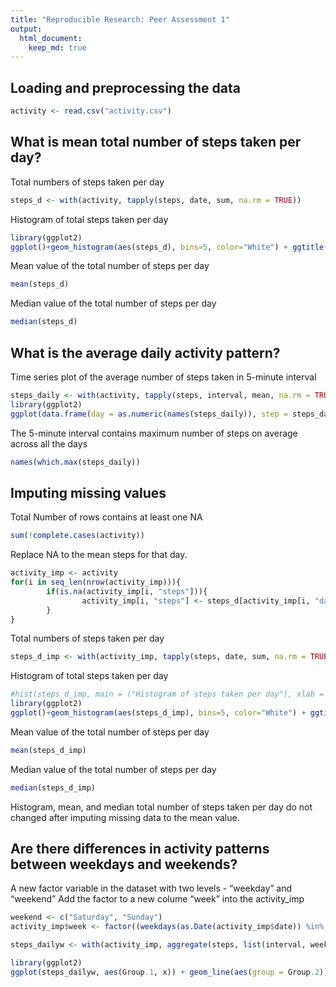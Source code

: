 ```yaml
---
title: "Reproducible Research: Peer Assessment 1"
output: 
  html_document:
    keep_md: true
---
```



## Loading and preprocessing the data
```r
activity <- read.csv("activity.csv")
```

## What is mean total number of steps taken per day?

Total numbers of steps taken per day
```r
steps_d <- with(activity, tapply(steps, date, sum, na.rm = TRUE))
```

Histogram of total steps taken per day
```r
library(ggplot2)
ggplot()+geom_histogram(aes(steps_d), bins=5, color="White") + ggtitle("Histogram of steps taken per day") + xlab("Steps")
```

Mean value of the total number of steps per day
```r
mean(steps_d)
```

Median value of the total number of steps per day
```r
median(steps_d)
```

## What is the average daily activity pattern?

Time series plot of the average number of steps taken in 5-minute interval
```r
steps_daily <- with(activity, tapply(steps, interval, mean, na.rm = TRUE))
library(ggplot2)
ggplot(data.frame(day = as.numeric(names(steps_daily)), step = steps_daily)) + geom_line(aes(day, step))
```

The 5-minute interval contains maximum number of steps on average across all the days
```r
names(which.max(steps_daily))
```

## Imputing missing values

Total Number of rows contains at least one NA
```r
sum(!complete.cases(activity))
```

Replace NA to the mean steps for that day.
```r
activity_imp <- activity
for(i in seq_len(nrow(activity_imp))){
        if(is.na(activity_imp[i, "steps"])){
                activity_imp[i, "steps"] <- steps_d[activity_imp[i, "date"]]
        }
}
```

Total numbers of steps taken per day
```r
steps_d_imp <- with(activity_imp, tapply(steps, date, sum, na.rm = TRUE))
```

Histogram of total steps taken per day
```r
#hist(steps_d_imp, main = ("Histogram of steps taken per day"), xlab = "Steps")
library(ggplot2)
ggplot()+geom_histogram(aes(steps_d_imp), bins=5, color="White") + ggtitle("Histogram of steps taken per day") + xlab("Steps")
```

Mean value of the total number of steps per day
```r
mean(steps_d_imp)
```

Median value of the total number of steps per day
```r
median(steps_d_imp)
```
Histogram, mean, and median total number of steps taken per day do not changed after imputing missing data to the mean value.

## Are there differences in activity patterns between weekdays and weekends?
A new factor variable in the dataset with two levels - "weekday" and "weekend"
Add the factor to a new colume "week" into the activity_imp
```r
weekend <- c("Saturday", "Sunday")
activity_imp$week <- factor((weekdays(as.Date(activity_imp$date)) %in% weekend), levels = c(FALSE, TRUE), labels = c("Weekday", "Weekend"))
```


```r
steps_dailyw <- with(activity_imp, aggregate(steps, list(interval, week), mean, na.rm = TRUE))

library(ggplot2)
ggplot(steps_dailyw, aes(Group.1, x)) + geom_line(aes(group = Group.2)) + facet_wrap(vars(Group.2), nrow = 2) + xlab("Interval") + ylab("Number of steps")
```